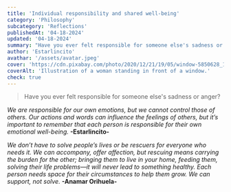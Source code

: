```yaml
---
title: 'Individual responsibility and shared well-being'
category: 'Philosophy'
subcategory: 'Reflections'
publishedAt: '04-18-2024'
updated: '04-18-2024'
summary: "Have you ever felt responsible for someone else's sadness or anger?"
author: 'Estarlincito'
avathar: '/assets/avatar.jpeg'
cover: 'https://cdn.pixabay.com/photo/2020/12/21/19/05/window-5850628_1280.png'
coverAlt: 'Illustration of a woman standing in front of a window.'
check: true
---
```


<Introduction>

> Have you ever felt responsible for someone else's sadness or anger? ️

</Introduction>

<Contents>

_We are responsible for our own emotions, but we cannot control those of others. Our actions and words can influence the feelings of others, but it’s important to remember that each person is responsible for their own emotional well-being._ **-Estarlincito-**

_We don’t have to solve people’s lives or be rescuers for everyone who needs it. We can accompany, offer affection, but rescuing means carrying the burden for the other; bringing them to live in your home, feeding them, solving their life problems—it will never lead to something healthy. Each person needs space for their circumstances to help them grow. We can support, not solve._ **-Anamar Orihuela-**

</Contents>
